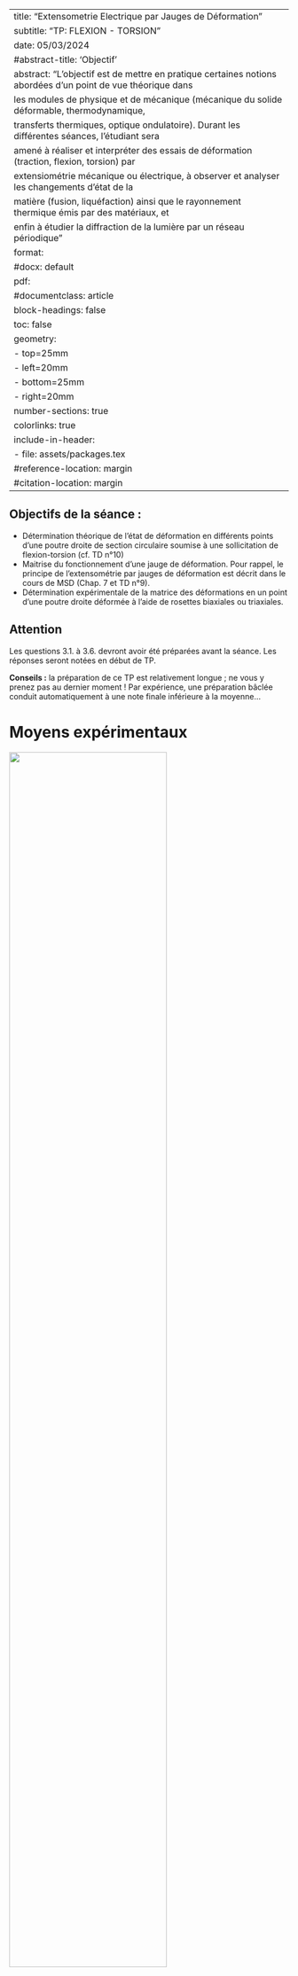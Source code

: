 
---
title: "Extensometrie Electrique par Jauges de Déformation"
subtitle: "TP: FLEXION - TORSION"
date: 05/03/2024
#abstract-title: 'Objectif'
abstract: "L'objectif est de mettre en pratique certaines notions abordées d'un point de vue théorique dans
les modules de physique et de mécanique (mécanique du solide déformable, thermodynamique,
transferts thermiques, optique ondulatoire). Durant les différentes séances, l'étudiant sera
amené à réaliser et interpréter des essais de déformation (traction, flexion, torsion) par
extensiométrie mécanique ou électrique, à observer et analyser les changements d'état de la
matière (fusion, liquéfaction) ainsi que le rayonnement thermique émis par des matériaux, et
enfin à étudier la diffraction de la lumière par un réseau périodique"
format:
  #docx: default
  pdf:
    #documentclass: article
    block-headings: false
    toc: false 
    geometry:
     - top=25mm
     - left=20mm
     - bottom=25mm
     - right=20mm     
    number-sections: true
    colorlinks: true    
    include-in-header:
      - file: assets/packages.tex
#reference-location: margin
#citation-location: margin
---

\thispagestyle{fancy}

\let\olditshape\itshape 
\def\itshape{\color{blue}\olditshape}




::: {.callout-tip}
## Objectifs de la séance :

- Détermination théorique de l'état de déformation en différents points d'une poutre droite de section circulaire soumise à une sollicitation de flexion-torsion (cf. TD n°10)
- Maitrise du fonctionnement d’une jauge de déformation. Pour rappel, le principe de l'extensométrie par jauges de déformation est décrit dans le cours de MSD (Chap. 7 et TD n°9). 
- Détermination expérimentale de la matrice des déformations en un point d'une poutre droite déformée à l’aide de rosettes biaxiales ou triaxiales. 

:::

::: {.callout-caution}
## Attention
Les questions 3.1. à 3.6. devront avoir été préparées avant la séance. Les réponses seront notées en début de TP.

**Conseils :** la préparation de ce TP est relativement longue ; ne vous y prenez pas au dernier moment ! Par expérience, une préparation bâclée conduit automatiquement à une note finale inférieure à la moyenne…

:::



# Moyens expérimentaux

![](figures/Torsion-00.png){width="75%" fig-align="center"}

## Éprouvette

On dispose d'une éprouvette en duralumin de section circulaire de rayon $R=15~mm$ et de longueur $l=900~mm$.
Elle est encastrée à l'une de ses extrémités $(x=0)$ et chargée à l'autre $(x=l)$ par l'intermédiaire d'un bras de longueur $l_0$ variable :

![](figures/Torsion-01.png){width="75%" fig-align="center"}

Ainsi, pour la surface $x=l$, le torseur global équivalent associé au chargement s'écrit en $B$, 


$$
\tau_{b}=
\begin{cases}
    \underline{R}(\tau_B) = 
        \begin{cases}
        0 \\
        -F\\
        0        
        \end{cases}  
        \\
    \underline{M}(\tau_B, B) = 
        \begin{cases}
        F \cdot L_0 \\
        0\\
        0        
        \end{cases}      
 \end{cases}  
$$

La résultante $\underline{R}(\tau_B)$ orientée selon $–j$ est responsable de la flexion de la poutre et 
le moment $\underline{M}(\tau_B, B)$ orienté selon $i$ est responsable de la torsion.



## Dispositif de mise en charge 

On dispose de 5 poids de 10, 20, 30, 40, 50 N.
On peut régler la longueur $l_0$ (entre le plateau de chargement et l’axe de révolution de l’éprouvette) entre de $15$ à $500~mm$. 
La charge $F$ peut ainsi varier de 10 à $150~N$ par incrément de $10~N$ et le moment de torsion peut varier continûment de $0$ à $75~N.m.$

## Jauges de déformation

A la distance $l_1=410~mm$ de l'encastrement, l'éprouvette est équipée de rosettes biaxiales à 90° et triaxiales à 45° comme le montre la figure ci-dessous aux points:


:::: {layout="[35, 60]" layout-valign="center"}
::: {}
1. Point 1: **($l_1,R,0$)**
2. Point 2: **($l_1,-R,0$)**
3. Point 3: **($l_1,0,R$)** et 
4. Point 4: **($l_1,0,-R$)** 
:::

::: {}
![](figures/Torsion-02.png){width="100%" fig-align="center"}
:::
::::


![Rossetes](figures/Torsion-03.png){width="80%" fig-align="center"}


Toutes ces jauges actives sont connectées à un boîtier de raccordement (figure ci-dessous).
10 jauges de compensation sont également connectées à ce boîtier. 
Pour information, le facteur de jauge $K$ associé aux jauges a pour valeur $2,12$ 

Pour rappel, 
$$
\dfrac{dR}{R} = K \epsilon \quad\text{avec} \quad K =C(1-2 \nu) +(1+2\nu)
$$


![Tableau](figures/Torsion-04.png){width="60%" fig-align="center"}


## Pont d'extensomètrie

Un pont d'extensomètrie Vishay-micromesures est prévu : il permet d’effectuer des montages quart de pont, demi-pont ou pont complet. 


# Rappels des résultats théoriques

## Loi de comportement

Dans le domaine qui nous intéresse, le duralumin est considéré comme un matériau élastique, linéaire et isotrope. 
On peut ainsi appliquer la *loi de Hooke*:

$$
\underline{\underline{E}} = \dfrac{1+\nu}{E}  \underline{\underline{\Sigma}} - \dfrac{\nu}{E}\text{trace}(\underline{\underline{\Sigma}}) \underline{\underline{I}} 
$$


Le duralumin se caractérise par un module d'Young $E=72~GPa$, un coefficient de Poisson $\nu=0.32$ et une limite élastique $R_e=240~MPa$.


## État de contrainte

On montre que la matrice des contraintes est de la forme 

$$
\underline{\underline{\Sigma}}  = 
\begin{pmatrix}
\sigma_{xx}  & 
   \sigma_{xy} &  
      \sigma_{xz} \\
\sigma_{yx} &
   0 &   
      0 \\
\sigma_{zx} &
   0 &
      0
\end{pmatrix}
$$

Donc,

\begin{align*} 
\sigma_{xx}(x,y,z) &=  \dfrac{4 F (l - x)y}{\pi R^4} \\ 
\sigma_{xy}(x,y,z) &=  -\left(\dfrac{ F }{2\pi R^2} \cdot \dfrac{ 3 + 2\nu }{ 1 + \nu} \right) 
                             \left(1 - \dfrac{ y^2 }{ R^2} - \dfrac{ 1-2\nu }{3+2\nu} \cdot \dfrac{z^2}{R^2}\right) 
                             - \dfrac{2 F l_0 z}{\pi R^4} \\
\sigma_{xz}(x,y,z) &=  \dfrac{F}{\pi R^4} \cdot \dfrac{1 + 2\nu}{1 + \nu} \cdot \frac{yz}{R^2} + \frac{2 F l_0 y}{\pi R^4} 
\end{align*}


La flexion de la poutre induit la contrainte normale $\sigma_{xx}$ et les premiers termes des contraintes de cisaillement $\sigma_{xy}$ et $\sigma_{xz}$. 
La torsion de l'éprouvette est responsable des seconds termes des contraintes de cisaillement $\sigma_{xy}$ et $\sigma_{xz}$.

Les contraintes aux différents points analysés sont alors les suivantes :


\begin{align*} 
\text{Point 1 }(l_1, R,0) &\longrightarrow 
 \begin{bmatrix}
    \sigma_{xx}(1) =  \dfrac{4 F (l - l_1)}{\pi R^3} ; &\sigma_{xy}(1)= 0  ; &\sigma_{xz}(1) = \dfrac{2 F l_0}{\pi R^3} \\
    \end{bmatrix} \\ 
\text{Point 2 }(l_1, -R, 0) &\longrightarrow 
 \begin{bmatrix}
    \sigma_{xx}(2) =  \dfrac{4 F (l - l_1)}{\pi R^3} ; &\sigma_{xy}(2) = 0  ; &\sigma_{xz}(2) = \dfrac{-2 F l_0}{\pi R^3} \\
    \end{bmatrix} \\ 
\text{Point 3 }(l_1, 0, R) &\longrightarrow 
 \begin{bmatrix}
    \sigma_{xx}(3) =  0 ; &\sigma_{xy}(3) = -\dfrac{1 + 2\nu}{1+\nu} \dfrac{F}{\pi R^2} - \dfrac{2F l_0}{\pi R^3}  ;&  
                        \sigma_{xz}(3) = 0 \\
    \end{bmatrix} \\ 
\text{Point 4 }(l_1, 0, -R) &\longrightarrow 
 \begin{bmatrix}
    \sigma_{xx}(4) =  0 ;&  \sigma_{xy}(4) = -\dfrac{1 + 2\nu}{1+\nu} \dfrac{F}{\pi R^2} + \dfrac{2F l_0}{\pi R^3}  ;&  \sigma_{xz}(4) = 0 \\
    \end{bmatrix} \\ 
\end{align*}




# Questions

Les questions 3.1. à 3.6. devront avoir été préparées avant la séance.


\begin{mytextbox}[colupper=blue,fontupper=\bfseries, height=7cm ]
3.1 Proposer un montage expérimental qui n’induise que de la flexion (démontrer en calculant le torseur global en $x=L$ que le montage proposé n’induit que de la flexion). Mêmes questions pour la torsion.

\end{mytextbox}


\begin{mytextbox}[colupper=blue,fontupper=\bfseries, height=20cm ]
3.2 Déterminer les expressions théoriques des déformations aux points 2 et 3 en fonction de $E$, $\nu$, $R$, $l_0$, $l_1$ et $F$. Puis, faites l’application numérique en vous fixant une longueur de bras de levier $l_0$ comprise entre $50$ et $450~mm$ et une masse comprise entre $5$ et $15~kg$. Déterminer alors toutes les déformations et les directions principales associées au point 3. 

\end{mytextbox}


\begin{mytextbox}[colupper=blue,fontupper=\bfseries, height=7cm ]
3.3  Rappeler le principe d’une jauge de déformation. Rappeler le principe d’un pont de Wheastone et son intérêt. Quels sont les avantages du montage $\frac{1}{2}$ pont sur le montage  $\frac{1}{4}$ de pont ?

\end{mytextbox}


\begin{mytextbox}[colupper=blue,fontupper=\bfseries, height=7cm ]
3.4  Justifier l’utilisation d’une rosette triaxiale au point 2. Même question pour la rosette bi-axiale au point 3.

\end{mytextbox}


\begin{mytextbox}[colupper=blue,fontupper=\bfseries, height=20cm ]
3.5  Déterminer, pour les points 2 et 3, les relations entre les informations expérimentales fournies par les différentes jauges et les composantes de la matrice des déformations en ces points. 
Pour rappel, la dilatation linéique relative associée à une direction $\underline{n}$ en un point $M$ s’écrit: 
$\underline{\epsilon}(M, n) = \underline{^t n} \underline{\underline{E}} (M)\cdot \underline{n}$

\end{mytextbox}


\begin{mytextbox}[colupper=blue,fontupper=\bfseries, height=20cm ]
3.6 Etude de la linéarité du comportement au point 2 de la jauge orientée selon $\underline{a}$
En vous appuyant sur les résultats des questions 3.5. et 3.2., quelle est la relation théorique exacte attendue entre la réponse en déformation  mesurée   et la charge appliquée F ? 
\end{mytextbox}


Vérifier cette linéarité (montage $\frac{1}{4}$ de pont) en utilisant Regressi ou Excel.
Calculer l’écart relatif entre pente théorique et pente expérimentale. Faites une liste la plus exhaustive possible des incertitudes associées aux valeurs théorique et expérimentale qui peuvent expliquer cet écart relatif non nul ?




\begin{mytextbox}[colupper=blue,fontupper=\bfseries, height=10cm ]
3.7. Etude du point 2 en $\frac{1}{4}$ de pont

Déterminer expérimentalement la matrice des déformations au point 2 pour une charge F et une longueur de bras $l_0$ fixées (reprendre les valeurs utilisées à la question 3.2.). 
Comparer vos résultats expérimentaux aux résultats théoriques déterminés à la question 3.2. 
Calculez l’écart relatif entre ces différentes valeurs ?
\end{mytextbox}

\begin{mytextbox}[colupper=blue,fontupper=\bfseries, height=10cm ]
3.8. Etude du point 2 en $\dfrac{1}{2}$ pont

Avec la même charge $F$ et la même longueur de bras $l_0$, déterminer expérimentalement la matrice des déformations au point 2 en utilisant cette fois un montage $\frac{1}{2}$ pont. 
Le montage $\frac{1}{2}$ pont donne-t-il de meilleurs résultats que le $\frac{1}{4}$ de pont ? 
Dans quels cas, le montage $\frac{1}{2}$ pont est-il indispensable ? 

\end{mytextbox}

\begin{mytextbox}[colupper=blue,fontupper=\bfseries, height=10cm ]
3.9 Etude du point 3 
Déterminer expérimentalement l’état de déformation associé au point 3 en mesurant $\epsilon_a$ puis $\epsilon_b$. 
Comparer avec les résultats théoriques (écart relatif).
Comment expliquez-vous les écarts mesurés entre $\epsilon_a$ et $\epsilon_b$ ? 
Peut-on mettre en cause le positionnement angulaire de la rosette par l’expérimentateur (en supposant les jauges perpendiculaires l’une à l’autre) ?
Faites le calcul théorique pour le vérifier. 


\end{mytextbox}


\begin{mytextbox}[colupper=blue,fontupper=\bfseries, height=15cm ]
3.10.  Découplage du cisaillement et de la torsion

On peut noter que :



\begin{align*} 
\epsilon_{a}^3 = - \epsilon_{xy}^3 &= - 
 \begin{bmatrix}
    - \dfrac{(1 + 2\nu) F}{E \pi R^2} - \dfrac{(1 + \nu) F }{ E \pi R^2} \dfrac{2 l_0}{R} \\
    \end{bmatrix} = -
    \begin{bmatrix}
     (\epsilon^3_{xy})^{\text{flexion}} +
     (\epsilon^3_{xy})^{\text{torsion}}
    \end{bmatrix}  \\ 
\epsilon_{a}^4 = - \epsilon_{xy}^4 &= - 
 \begin{bmatrix}
    - \dfrac{(1 + 2\nu) F}{E \pi R^2} + \dfrac{(1 + \nu) F }{ E \pi R^2} \dfrac{2 l_0}{R} \\
    \end{bmatrix} = -
    \begin{bmatrix}
     (\epsilon^3_{xy})^{\text{flexion}} -
     (\epsilon^3_{xy})^{\text{torsion}}
    \end{bmatrix}  \\ 
\end{align*}



En utilisant les rosettes 3 et 4 et en câblant les jauges en pont complet, proposer une méthode expérimentale permettant de déterminer directement la déformation de cisaillement $\epsilon_{xy}$ induite par la flexion. 
Même question concernant la déformation de cisaillement $\epsilon_{xy}$ induite par la torsion. 
Comparer ces valeurs aux valeurs théoriques. Quelle est la part prépondérante : flexion ou torsion ? Discuter ...

\end{mytextbox}